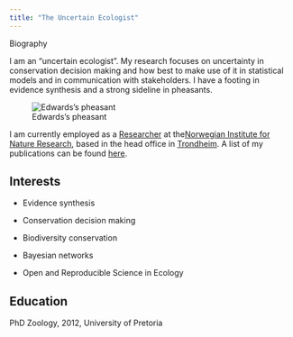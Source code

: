 ```yaml
---
title: "The Uncertain Ecologist"
---
```


Biography

I am an "uncertain ecologist". My research focuses on uncertainty in conservation decision making and how best to make use of it in statistical models and in communication with stakeholders. I have a footing in evidence synthesis and a strong sideline in pheasants.

![Edwards's pheasant](images/FAOxrOFE_400x400-01.jpg){fig-align="center"}

I am currently employed as a [Researcher](https://www.nina.no/english/About-NINA/Contact/employees/employee-info.aspx?AnsattID=16028) at the[Norwegian Institute for Nature Research](https://www.nina.no/english/Home), based in the head office in [Trondheim](https://goo.gl/maps/gXCdBATvv9LcuVZu5). A list of my publications can be found [here](Publications).

## Interests

-   Evidence synthesis

-   Conservation decision making

-   Biodiversity conservation

-   Bayesian networks

-   Open and Reproducible Science in Ecology

## Education

PhD Zoology, 2012, University of Pretoria
